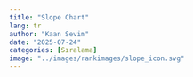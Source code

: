---
title: "Slope Chart"
lang: tr
author: "Kaan Sevim"
date: "2025-07-24"
categories: [Sıralama]
image: "../images/rankimages/slope_icon.svg"
---

